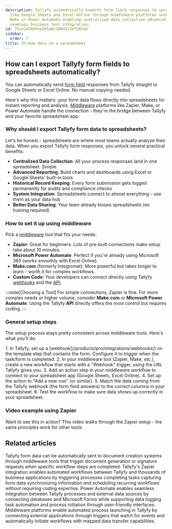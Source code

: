```yaml
---
description: Tallyfy automatically exports form field responses to spreadsheet applications
  like Google Sheets and Excel Online through middleware platforms such as Zapier
  Make or Power Automate enabling centralized data collection advanced reporting and
  seamless business tool integration.
id: 75ce14fb9fee265abc2084513ef202ae
sidebar:
  order: 7
title: Stream data to a spreadsheet
---
```



## How can I export Tallyfy form fields to spreadsheets automatically?

You can automatically send [form field](/products/pro/tracking-and-tasks/tasks/what-are-form-fields-in-tallyfy/) responses from Tallyfy straight to Google Sheets or Excel Online. No manual copying needed.

Here's why this matters: your form data flows directly into spreadsheets for instant reporting and analysis. [Middleware](/products/pro/integrations/middleware/) platforms like Zapier, Make, or Power Automate handle the connection - they're the bridge between Tallyfy and your favorite spreadsheet app.

### Why should I export Tallyfy form data to spreadsheets?

Let's be honest - spreadsheets are where most teams actually analyze their data. When you export Tallyfy form responses, you unlock several practical benefits:

- **Centralized Data Collection**: All your process responses land in one spreadsheet. Simple.
- **Advanced Reporting**: Build charts and dashboards using Excel or Google Sheets' built-in tools
- **Historical Record Keeping**: Every form submission gets logged permanently for audits and compliance checks
- **System Integration**: Spreadsheets connect to almost everything - use them as your data hub
- **Better Data Sharing**: Your team already knows spreadsheets (no training required)

### How to set it up using middleware

Pick a [middleware](/products/pro/integrations/middleware/) tool that fits your needs:

- **Zapier**: Great for beginners. Lots of pre-built connections make setup take about 10 minutes.
- **Microsoft Power Automate**: Perfect if you're already using Microsoft 365 (works smoothly with Excel Online).
- **Make.com** (formerly Integromat): More powerful but takes longer to learn - worth it for complex workflows.
- **Custom Code**: Your developers can connect directly using Tallyfy [webhooks](/products/pro/integrations/webhooks/) and the [API](/products/pro/integrations/open-api/).

:::note[Choosing a Tool]
For simple connections, Zapier is fine. For more complex needs or higher volume, consider **Make.com** or **Microsoft Power Automate**. Using the Tallyfy **API** directly offers the most control but requires coding.
:::

### General setup steps

The setup process stays pretty consistent across middleware tools. Here's what you'll do:

<Steps>
1. In Tallyfy, set up a [webhook](/products/pro/integrations/webhooks/) on the template step that contains the form. Configure it to trigger when the task/form is completed.
2. In your middleware tool (Zapier, Make, etc.), create a new workflow that starts with a "Webhook" trigger, using the URL Tallyfy gives you.
3. Add an action step in your middleware workflow to connect to your spreadsheet app (Google Sheets, Excel Online).
4. Set up the action to "Add a new row" (or similar).
5. Match the data coming from the Tallyfy webhook (the form field answers) to the correct columns in your spreadsheet.
6. Test the workflow to make sure data shows up correctly in your spreadsheet.
</Steps>

### Video example using Zapier

Want to see this in action? This video walks through the Zapier setup - the same principles work for other tools:

<lite-vimeo videoid="349793950"></lite-vimeo>


## Related articles
<CardGrid>
<LinkTitleCard header="<b>Documents > Send data to document creation systems</b>" href="/products/pro/documenting/documents/how-to-generate-documents-from-form-fields/" > Tallyfy form data can be automatically sent to document creation systems through middleware tools that trigger document generation or signature requests when specific workflow steps are completed. </LinkTitleCard>
<LinkTitleCard header="<b>Middleware > Zapier</b>" href="/products/pro/integrations/middleware/zapier/" > Tallyfy's Zapier integration enables automated workflows between Tallyfy and thousands of business applications by triggering processes completing tasks capturing form data synchronizing information and scheduling recurring workflows without requiring coding expertise. </LinkTitleCard>
<LinkTitleCard header="<b>Power Automate > Connecting Power Automate to external data sources</b>" href="/products/pro/integrations/middleware/power-automate/connecting-power-automate-to-external-data/" > Power Automate enables seamless integration between Tallyfy processes and external data sources by connecting databases and Microsoft Forms while supporting data logging task automation and process initiation through user-friendly interfaces. </LinkTitleCard>
<LinkTitleCard header="<b>Triggers > Launch via middleware</b>" href="/products/pro/launching/triggers/via-middleware/" > Middleware platforms enable automated process launching in Tallyfy by connecting external applications through triggers that watch for events and automatically initiate workflows with mapped data transfer capabilities. </LinkTitleCard>
</CardGrid>
